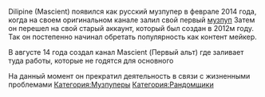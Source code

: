 {{Инфобокс_для_пуперов
|title2 = Dilipine
|другие_ники = Mascient
|сферы_творчества = RYTPMV
|год_начала = 2013 (as GtaSparta01)
2014 (as Dilipine)
|имя_фамилия = Антон
|дата_рождения = 1999
|ссылки = 
*[https://youtube.com/user/intelsparta Основной канал]
*[https://youtube.com/user/mascient Альт. канал]
|image3 = 9cqVjNekz7w.jpg}}
Dilipine (Mascient) появился как русский музпупер в феврале 2014 года, когда на своем оригинальном канале залил свой первый [https://www.youtube.com/watch?v=1zXgD5iLqbo музпуп] Затем он перешел на свой старый аккаунт, который был создан в 2012м году. Так он постепенно начинал обретать популярность как контент мейкер.

В августе 14 года создал канал Mascient (Первый альт) где заливает туда работы, которые не годятся для основного

На данный момент он прекратил деятельность  в связи с жизненными проблемами
[[Категория:Музпуперы]]
[[Категория:Рандомщики]]